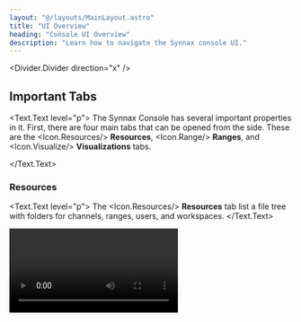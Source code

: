 ```yaml
---
layout: "@/layouts/MainLayout.astro"
title: "UI Overview"
heading: "Console UI Overview"
description: "Learn how to navigate the Synnax console UI."
---
```


<Divider.Divider direction="x" />

## Important Tabs

<Text.Text level="p">
The Synnax Console has several important properties in it. First, there are four
main tabs that can be opened from the side. These are the <Icon.Resources/>
__Resources__, <Icon.Range/> __Ranges__, and <Icon.Visualize/> __Visualizations__
tabs.

</Text.Text>

### Resources

<Text.Text level="p">
The <Icon.Resources/> __Resources__ tab list a file tree with folders for
channels, ranges, users, and workspaces.
</Text.Text>

<Video client:only="react" id="console/ui-overview-open-resources" />

- [Channels](/reference/concepts/channels) are the sensor channels that you can
  track and plot.
- [Ranges](querying-data) are saved times that you can use
  when loading data to view.
- __Users__ are a list of all users registered in the cluster. The workspaces
  created by the users can be found underneath their name.
- [Workspaces](workspaces) list all created workspaces in
  the cluster. This tree includes workspaces created by all users.

### Ranges

<Text.Text level="p">
You can view and create active ranges on the right by clicking the <Icon.Range/>
__Ranges__ icon. More information about ranges are covered in [Querying Data Using Ranges](querying-data).
</Text.Text>

<Video client:only="react" id="console/new-range" />

### Visualization Properties

<Text.Text level="p">
When you have a visualization open, such as a Schematic or Line Plot, you can open the
visualization properties by clicking the __Visualize__ <Icon.Visualize/> icon in
the bottom-right. This allows you to show or hide visualization properties for a
cleaner view.
</Text.Text>

<Video client:only="react" id="console/ui-overview-open-visualization-toolbar" />

### Clusters

<Text.Text level="p">
The list of clusters that you are connected to is found by clicking on the
__Cluster__ <Icon.Cluster/> icon in the bottom-right. This opens up a list of
all available clusters. You can add new clusters from here. Also, you can switch
your current active cluster. The text in the corner indicates whether you are
connected, disconnected, or have a failed connection with the cluster. More
information about clusters can be found in the page about [connecting a
cluster](connect-a-cluster).
</Text.Text>

<Video client:only="react" id="console/connect-a-cluster" />

<Divider.Divider direction="x" />

## Window Management

The Synnax Console can be easily manipulated to help choose the exact display
you want.

You can easily open and close toolbars on Synnax:

<Video client:only="react" id="console/ui-overview-open-toolbars" />

You can close toolbars either by touching the respective icon or resizing it to the
edge:

<Video client:only="react" id="console/ui-overview-close-visualizations" />

You can also have multiple visualizations displayed at the same time:

<Video client:only="react" id="console/ui-overview-two-tabs" />

<Divider.Divider direction="x" />

## Getting Help

<Text.Text level="p">
The Synnax documentation can be opened from within the Synnax Console by
clicking the <Icon.QuestionMark/> icon.
</Text.Text>

<Video client:only="react" id="console/ui-overview-open-documentation" />

### Search Toolbar

The search toolbar at the top can be used to search for resources or to toggle
commands. Searching for resouces can be done by searching or pressing
`ctrl`+`P`.As an example of searching for resources, you could search for a test
range and then have it automatically added as an active range:

<Video client:only="react" id="console/ui-overview-toolbar-open-range" />

The search toolbar can run commands by entering a "`>`" or pressing
`ctrl`+`shift`+`P`.This allows you to run commands such as toggling the color
theme, creating a visualization, adding a range, or opening the documentation:

<Video client:only="react" id="console/ui-overview-toolbar-command" />
